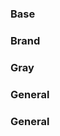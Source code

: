 
<Meta title="Colors" />

### Base

<ColorPalette>
  <ColorItem
    title="baseTheme.colors"
    subtitle="Base theme colors"
    colors={{ '.black': '#1C1C1C' }}
  />
  <ColorItem 
    title="baseTheme.colors" 
    subtitle="Base theme colors"
    colors={{ '.white': '#fff' }} 
  />
</ColorPalette>

### Brand

<ColorPalette>
  <ColorItem
    title="baseTheme.colors"
    subtitle="Base theme colors"
    colors={{ '.primary': '#56B68C' }}
  />
  <ColorItem 
    title="baseTheme.colors" 
    subtitle="Base theme colors"
    colors={{ '.secondary': '#FDC800' }} 
  />
</ColorPalette>

### Gray

<ColorPalette>
  <ColorItem
    title="baseTheme.colors.gray"
    subtitle="Base theme colors"
    colors={{ 50: '#808080',45: '#737373', 40: '#666', 35: '#595959',30: '#4D4D4D',25: '#404040',20: '#333333',15: '#262626',10: '#1A1A1A',5: '#0D0D0D' }}
  />
</ColorPalette>

### General

<ColorPalette>
  <ColorItem 
    title="baseTheme.colors"
    subtitle="Base theme colors"
    colors={{ '.error': '#E95053' }} 
  />
  <ColorItem 
    title="baseTheme.colors"
    subtitle="Base theme colors"
    colors={{ '.success': '#B3F950' }} 
  />
  <ColorItem 
    title="baseTheme.colors"
    subtitle="Base theme colors"
    colors={{ '.warning': '#F9B550' }} 
  />
</ColorPalette>

### General

<ColorPalette>
  <ColorItem 
    title="baseTheme.colors"
    subtitle="Base theme colors"
    colors={{ '.background': '#1C1C1C' }} 
  />
  <ColorItem 
    title="theme.color.success"
    subtitle="Base theme colors"
    colors={{ '.text': '#fff' }} 
  />
</ColorPalette>